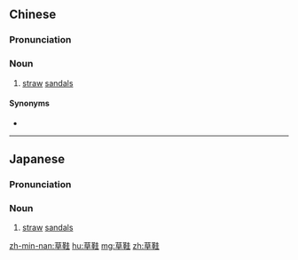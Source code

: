 ==Chinese==
{{zh-forms}}

===Pronunciation===
{{zh-pron
|m=cǎoxié
|c=cou2 haai4
|mn=chháu-ê/chháu-ôe
|cat=n
}}

===Noun===
{{zh-noun}}

# [[straw]] [[sandals]]

====Synonyms====
* {{zh-l|涼鞋}}

{{zh-cat|Footwear}}

----

==Japanese==
{{ja-kanjitab|yomi=irreg}}

===Pronunciation===
{{ja-pron|わらじ|y=irreg}}

===Noun===
{{ja-noun|わらじ}}

# [[straw]] [[sandals]]

[[zh-min-nan:草鞋]]
[[hu:草鞋]]
[[mg:草鞋]]
[[zh:草鞋]]